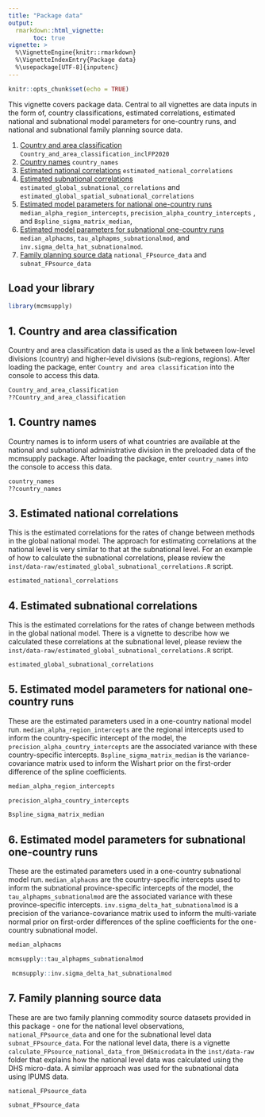 ```yaml
---
title: "Package data"
output: 
  rmarkdown::html_vignette:
       toc: true
vignette: >
  %\VignetteEngine{knitr::rmarkdown}
  %\VignetteIndexEntry{Package data}
  %\usepackage[UTF-8]{inputenc}
---
```


```r
knitr::opts_chunk$set(echo = TRUE)
```
This vignette covers package data. Central to all vignettes are data inputs in the form of, country classifications, estimated correlations, estimated national and subnational model parameters for one-country runs, and national and subnational family planning source data.

1. [Country and area classification](#div) `Country_and_area_classification_inclFP2020`
2. [Country names](#div) `country_names`
3. [Estimated national correlations](#cu) `estimated_national_correlations`
4. [Estimated subnational correlations](#cu)  `estimated_global_subnational_correlations` and `estimated_global_spatial_subnational_correlations`
5. [Estimated model parameters for national one-country runs](#pc) `median_alpha_region_intercepts`, `precision_alpha_country_intercepts` , and `Bspline_sigma_matrix_median`, 
6. [Estimated model parameters for subnational one-country runs](#pc) `median_alphacms`, `tau_alphapms_subnationalmod`, and `inv.sigma_delta_hat_subnationalmod`.
7. [Family planning source data](#pc) `national_FPsource_data` and `subnat_FPsource_data`

## Load your library

```r
library(mcmsupply)
```

## <a name="div"></a>
## 1. Country and area classification
Country and area classification data is used as the a link between low-level divisions (country) and higher-level divisions (sub-regions, regions). After loading the package, enter `Country and area classification` into the console to access this data.
```r
Country_and_area_classification
??Country_and_area_classification
```


## 1. Country names
Country names is to inform users of what countries are available at the national and subnational administrative division in the preloaded data of the mcmsupply package. After loading the package, enter `country_names` into the console to access this data.
```r
country_names
??country_names
```


## <a name="cu"></a>
## 3. Estimated national correlations
This is the estimated correlations for the rates of change between methods in the global national model. The approach for estimating correlations at the national level is very similar to that at the subnational level. For an example of how to calculate the subnational correlations, please review the `inst/data-raw/estimated_global_subnational_correlations.R` script.
```r
estimated_national_correlations
```


## <a name="cu"></a>
## 4. Estimated subnational correlations
This is the estimated correlations for the rates of change between methods in the global national model. There is a vignette to describe how we calculated these correlations at the subnational level, please review the `inst/data-raw/estimated_global_subnational_correlations.R` script. 

```r
estimated_global_subnational_correlations
```


## <a name="cu"></a>
## 5. Estimated model parameters for national one-country runs
These are the estimated parameters used in a one-country national model run. `median_alpha_region_intercepts` are the regional intercepts used to inform the country-specific intercept of the model, the `precision_alpha_country_intercepts` are the associated variance with these country-specific intercepts. `Bspline_sigma_matrix_median` is the variance-covariance matrix used to inform the Wishart prior on the first-order difference of the spline coefficients. 

```r
median_alpha_region_intercepts
```

```r
precision_alpha_country_intercepts
```

```r
Bspline_sigma_matrix_median
```

## <a name="cu"></a>
## 6. Estimated model parameters for subnational one-country runs
These are the estimated parameters used in a one-country subnational model run. `median_alphacms` are the country-specific intercepts used to inform the subnational province-specific intercepts of the model, the `tau_alphapms_subnationalmod` are the associated variance with these province-specific intercepts. `inv.sigma_delta_hat_subnationalmod` is a precision of the variance-covariance matrix used to inform the multi-variate normal prior on first-order differences of the spline coefficients for the one-country subnational model. 

```r
median_alphacms
```

```r
mcmsupply::tau_alphapms_subnationalmod
```

```r
 mcmsupply::inv.sigma_delta_hat_subnationalmod
```


## <a name="cu"></a>
## 7. Family planning source data 
These are are two family planning commodity source datasets provided in this package - one for the national level observations, `national_FPsource_data` and one for the subnational level data `subnat_FPsource_data`. For the national level data, there is a vignette `calculate_FPsource_national_data_from_DHSmicrodata` in the `inst/data-raw` folder that explains how the national level data was calculated using the DHS micro-data. A similar approach was used for the subnational data using IPUMS data.

```r
national_FPsource_data
```


```r
subnat_FPsource_data
```
